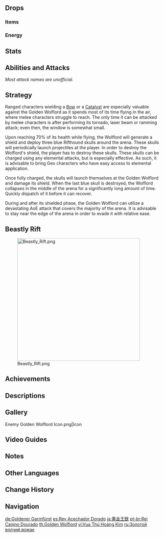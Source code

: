 {{Enemy Infobox
|image    = Enemy Golden Wolflord.png
|type     = Normal Bosses
|family   = The Abyss
|group    = Riftwolves
|location = [[Tsurumi Island]], [[Inazuma]]
|title    = Nameless King of the Rift
|dmgtype  = Physical
|dmgtype2 = Geo
|weakpoint = no
|ability1 = Shield
|ability2 = Corrosion
|ability3 = Pushing Vacuum Field
|drops    = Riftborn Regalia
}}
{{Enemy Intro}}

==Drops==
===Items===
{{World Boss Rewards
|gem=Prithiva Topaz
|exclusive=Riftborn Regalia
|sets=Traveling Doctor,Instructor,The Exile
}}

===Energy===
{{Energy Drops
|hp1   = 75
|p1    = 1
|o1    = 1
|hp2   = 50
|p2    = 1
|o2    = 1
|hp3   = 25
|p3    = 1
|o3    = 1
|hp4   = 0
|p4    = 1
|o4    = 1
}}

==Stats==
{{Enemy Stats
|res1       = Normal
|resglobal  = 25%

|res2        = Elemental Devourer
|resglobal2  = 25%
|geo_res2    = -20%

|res3        = Beginning of Fight
|resglobal3  = 225%

|hp_ratio  = 12
|hp_type   = 2
|atk_ratio = 8
|atk_type  = 2
|res_title = State
}}

==Abilities and Attacks==
''Most attack names are unofficial.''
{{Enemy Attacks
|name_1 = Corrosion
|desc_1 = As with all Riftwolves, the Golden Wolflord is capable of inflicting stacks of [[Corrosion]] with its attacks.

|name_2 = Tornado
|desc_2 = The Golden Wolflord generates a massive tornado that moves around the arena, randomly and rapidly dealing '''50% ATK''', '''12.5% ATK''' as {{Color|AoE Geo DMG}}. The Golden Wolflord will be stunned after this attack.

|name_3 = Laser Beam
|desc_3 = The Golden Wolflord fires a laser beam from its mouth, raking across the arena, randomly and rapidly dealing '''50% ATK''', '''12.5% ATK''', '''5% ATK''' as {{Color|Geo DMG}} to players caught in the beam.

|name_4 = Ramming Attack
|desc_4 = The Golden Wolflord rams the player with its mass, dealing '''50% ATK''' as {{Color|Geo DMG}} on hit. The Golden Wolflord will be stunned after this attack.

|name_5 = Skull Strike
|desc_5 = The Golden Wolflord sends its skulls to attack the player in sets of three, one at a time, each dealing '''25% ATK''' as {{Color|AoE Geo DMG}} on impact.

|name_6 = Sweep
|desc_6 = Sweeps the surrounding area with its tail, dealing '''50% ATK''' as {{Color|AoE Geo DMG}}.

|name_7 = Rifthound Skulls
|desc_7 = Upon reaching '''70%''' HP, the Golden Wolflord generates a shield, [[Vacuum Field|pushes]] nearby players away, and summons 3 Rifthound Skulls.<ref group="Note">Zach Aguilar calls these "Rifthound Alphas" in the [https://youtu.be/sgAvJlOL0Gg Version 2.3 Special Program]. The ''English (United States)'' closed captioning corrects this at ~23:14.<br />"It will summon *Rifthound Skulls to provide it with shields."</ref> When the Golden Wolflord is protected by a shield, it is fully immune to damage. The Rifthound Skulls will periodically shoot projectiles that home towards the player, dealing '''12.5% ATK''' as {{Color|Black|Physical DMG}} on hit. Each Rifthound Skull can be fully charged by 3 [[Elemental Gauge Theory|gauges]] of {{Geo}} application (affected by [[Internal Cooldown|ICD]]), or 38 instances of non-Geo elemental DMG (unaffected by gauge units or ICD). Once at max charge, they will launch themselves towards the Golden Wolflord and deal damage to its shield. Once its shield is destroyed, the Golden Wolflord will be stunned. Upon waking up, it will deal {{Color|Black|Physical DMG}} without triggering corrosion if the player is too close. This phase can be skipped if the Golden Wolflord is defeated before it can generate its shield.
|file_7 = Golden Wolflord Minions Spawn
|caption_7 = Spawn
|file_7_2 = Golden Wolflord Minions Projectile
|caption_7_2 = Projectiles
|file_7_3 = Golden Wolflord Minions Stun
|caption_7_3 = Stun

|name_8 = Earthshaking Dive
|desc_8 = Flies up and dives into the ground with great force, dealing '''100% ATK''' as {{Color|AoE Geo DMG}} in a massive area covering the majority of the arena. After it resurfaces, 8 massive explosions will follow that again cover the majority of the arena, each dealing '''25% ATK''' as {{Color|AoE Geo DMG}}. This attack is only performed during and after the Golden Wolflord's shielded phase, not before.
|file_8 = Golden Wolflord Dive

|name_9 = Elemental Devourer
|desc_9 = Upon starting the shielded phase, the Golden Wolflord empowers itself &mdash; increasing its ATK by '''30%''', but decreasing its {{Color|Geo RES}} in the process.
}}

==Strategy==
Ranged characters wielding a [[Bow]] or a [[Catalyst]] are especially valuable against the Golden Wolflord as it spends most of its time flying in the air, where melee characters struggle to reach. The only time it can be attacked by melee characters is after performing its tornado, laser beam or ramming attack; even then, the window is somewhat small.

Upon reaching 70% of its health while flying, the Wolflord will generate a shield and deploy three blue Rifthound skulls around the arena. These skulls will periodically launch projectiles at the player. In order to destroy the Wolflord's shield, the player has to destroy these skulls. These skulls can be charged using any elemental attacks, but {{Geo}} is especially effective. As such, it is advisable to bring Geo characters who have easy access to elemental application.

Once fully charged, the skulls will launch themselves at the Golden Wolflord and damage its shield. When the last blue skull is destroyed, the Wolflord collapses in the middle of the arena for a significantly long amount of time. Quickly dispatch of it before it can recover.

During and after its shielded phase, the Golden Wolflord can utilize a devastating AoE attack that covers the majority of the arena. It is advisable to stay near the edge of the arena in order to evade it with relative ease.

==Beastly Rift==
{{Description|On an island on which no humans dwell, a golden king of beasts has commanded its pack of followers to pave the way through space for it.<br />One can only wonder: what dreams might be woven from the sharp claws and fangs of these hidden beasts? And what impulses drive them to invade this world?}}
[[File:Beastly Rift.png|400px]]

==Achievements==
{{Achievement Topic Table|topic=Golden Wolflord}}

==Descriptions==
{{Description|A twisted beast from another world.<br />This creature is the ruler of the [[Riftwolves]], and wields the power to command them to dissolve space itself.|[[Adventurer Handbook]]}}
{{Description|Hailing from a dark world, this ruler of the black wolves has the power to call upon its followers, its hidden claws, to dissolve space itself and forge a rift through which it may enter.<br />The Wolflord has no name, for it was but one of "[[Gold]]"'s unintentional creations, and that is precisely why it is obsessed with invading worlds that do not belong to it and making a name for itself.<br />That said, the wolf pack is far from unintelligent. After suffering a defeat in its previous invasion, a deserted island where no humans or protectors dwell has been selected for them to prepare for their lord's descent.|[[Archive]]}}

==Gallery==
<gallery>
Enemy Golden Wolflord Icon.png|Icon
</gallery>

==Video Guides==
{{EVT
|video1   = https://youtu.be/SDUZOibTL1I
|caption1 = EVERYTHING You Need to Know about Golden Wolflord
}}

==Notes==
{{Reflist|note=1}}

==Other Languages==
{{Other Languages
|en      = Golden Wolflord
|zhs     = 黄金王兽
|zhs_rm  = Huángjīn Wángshòu
|zht     = 黃金王獸
|zht_rm  = Huángjīn Wángshòu
|zh_tl   = Golden King Beast
|ja      = 黄金王獣
|ja_rm   = Ougon Oujuu{{Assumed}}
|ja_tl   = Golden King Beast
|ko      = {{tt|황금|黃金}} 늑대{{tt|왕|王}}
|ko_rm   = Hwanggeum Neukdae-wang
|ko_tl   = Golden Wolf King
|es      = Rey Acechador Dorado
|es_tl   = Golden Lurker King
|fr      = Loup alpha doré
|fr_tl   = Golden Alpha Wolf
|ru      = Золотой волчий вожак
|ru_tl   = Golden Wolf Leader
|th      = Golden Wolflord
|vi      = Vua {{tt|Thú|獸}} {{tt|Hoàng Kim|黄金}}
|vi_tl   = Golden Beast King
|de      = Goldener Garmfürst
|de_tl   = Golden {{w|Garmr}} Duke
|id      = Golden Wolflord
|pt      = Rei Canino Dourado
|pt_tl   = Golden Canine King
|tr      = Kurtların Altın Efendisi
|tr_tl   = 
|it      = Signore dei lupi dorato
|it_tl   = 
}}

==Change History==
{{Change History|2.3}}

==Navigation==
{{Enemy Navbox|type=bosses}}

[[de:Goldener Garmfürst]]
[[es:Rey Acechador Dorado]]
[[ja:黄金王獣]]
[[pt-br:Rei Canino Dourado]]
[[th:Golden Wolflord]]
[[vi:Vua Thú Hoàng Kim]]
[[ru:Золотой волчий вожак]]